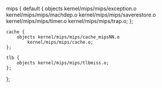 mips {
	default {
		objects kernel/mips/mips/exception.o
			kernel/mips/mips/machdep.o
			kernel/mips/mips/saverestore.o
			kernel/mips/mips/timer.o
			kernel/mips/mips/trap.o;
	};

	cache {
		objects kernel/mips/mips/cache_mipsNN.o
			kernel/mips/mips/cache.o;
	};

	tlb {
		objects kernel/mips/mips/tlbmiss.o;
	};
};

